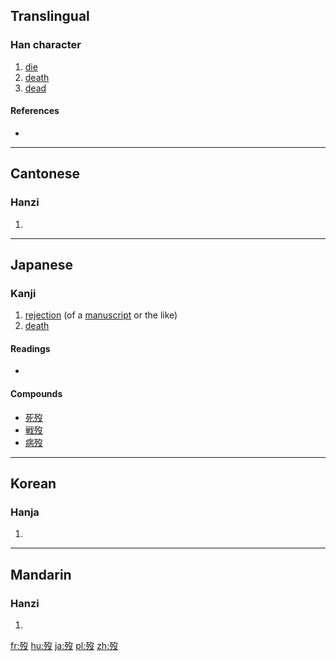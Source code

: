 {{also|殁}}
==Translingual==

===Han character===
{{Han char|rn=78|rad=歹|as=04|sn=8|four=17247|canj=MNNE}}

# [[die]]
# [[death]]
# [[dead]]

====References====
* {{Han ref|kx=0579.160|dkj=16385|dj=0971.180|hdz=21382.170|uh=6B7F|ud=27519|bh=AA5C|bd=43612}}

----

==Cantonese==

===Hanzi===
{{yue-hanzi|jyut=|y=mut6|sim=殁}}

# {{defn|lang=yue|sort=歹04}}

----

==Japanese==

===Kanji===
{{ja-kanji|grade=|rs=歹04}}

# [[rejection]] (of a [[manuscript]] or the like)
# [[death]]

====Readings====
* {{ja-readings|on=[[ぼつ]] (botsu), [[もち]] (mochi)|kun=[[しぬ]] (shinu)}}

====Compounds====
* [[死歿]]
* [[戦歿]]
* [[病歿]]

----

==Korean==

===Hanja===
{{ko-hanja|hangeul=몰|eumhun=|rv=mol|mr=mol|y=mol}}

# {{defn|lang=ko|sort=歹04}}

----

==Mandarin==

===Hanzi===
{{cmn-hanzi|sim=殁|pin=[[mò]] ([[mo4]]), [[yāo]] ([[yao1]])|wg=mo<sup>4</sup>, yao<sup>1</sup>}}

# {{defn|lang=cmn|sort=歹04}}

[[fr:歿]]
[[hu:歿]]
[[ja:歿]]
[[pl:歿]]
[[zh:歿]]